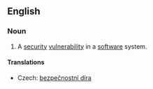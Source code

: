 ==English==
{{wikipedia|vulnerability (computing)}}
===Noun===
{{en-noun|sg=[[security]] [[hole]]}}

# {{computer security}} A [[security]] [[vulnerability]] in a [[software]] system.

====Translations====
{{trans-top|security vulnerability in a software system}}
* Czech: [[bezpečnostní díra]] {{f}}
{{trans-mid}}
{{trans-bottom}}